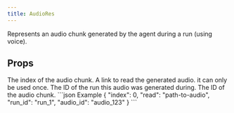 ```yaml
---
title: AudioRes
---
```


Represents an audio chunk generated by the agent during a run (using voice).

## Props

<ParamField path="index" type="number">
    The index of the audio chunk.
</ParamField>

<ParamField path="read" type="string">
    A link to read the generated audio. it can only be used once.
</ParamField>

<ParamField path="run_id" type="string">
    The ID of the run this audio was generated during.
</ParamField>

<ParamField path="audio_id" type="string">
    The ID of the audio chunk.
</ParamField>

<ResponseExample>
```json Example
{
    "index": 0,
    "read": "path-to-audio",
    "run_id": "run_1",
    "audio_id": "audio_123"
}
```
</ResponseExample>